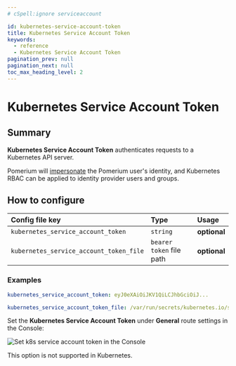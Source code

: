 ```yaml
---
# cSpell:ignore serviceaccount

id: kubernetes-service-account-token
title: Kubernetes Service Account Token
keywords:
  - reference
  - Kubernetes Service Account Token
pagination_prev: null
pagination_next: null
toc_max_heading_level: 2
---
```



# Kubernetes Service Account Token

## Summary

**Kubernetes Service Account Token** authenticates requests to a Kubernetes API server.

Pomerium will [impersonate](https://kubernetes.io/docs/reference/access-authn-authz/authentication/#user-impersonation) the Pomerium user's identity, and Kubernetes RBAC can be applied to identity provider users and groups.

## How to configure

<Tabs>
<TabItem value="Core" label="Core">

| **Config file key** | **Type** | **Usage** |
| :-- | :-- | :-- |
| `kubernetes_service_account_token` | `string` | **optional** |
| `kubernetes_service_account_token_file` | `bearer token` file path | **optional** |

### Examples

```yaml
kubernetes_service_account_token: eyJ0eXAiOiJKV1QiLCJhbGciOiJ...

kubernetes_service_account_token_file: /var/run/secrets/kubernetes.io/serviceaccount/token
```

</TabItem>
<TabItem value="Enterprise" label="Enterprise">

Set the **Kubernetes Service Account Token** under **General** route settings in the Console:

![Set k8s service account token in the Console](../img/routes/k8s/kubernetes-bearer-token.png)

</TabItem>
<TabItem value="Kubernetes" label="Kubernetes">

This option is not supported in Kubernetes.

</TabItem>
</Tabs>
